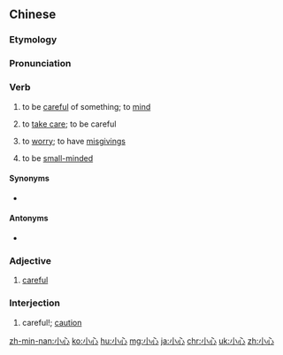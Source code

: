 ==Chinese==
{{zh-forms}}

===Etymology===
{{rfe|lang=zh}}

===Pronunciation===
{{zh-pron
|m=xiǎoxīn
|ma=Zh-xiaoxin.ogg
|c=siu2 sam1
|h=pfs=séu-sîm
|mn=kh,qz,tp,xm,zz:sió-sim
|cat=v,a,intj
}}

===Verb===
{{zh-verb}}

# {{lb|zh|transitive}} to be [[careful]] of something; to [[mind]]
#: {{zh-x|小心 碰頭。|'''Mind''' your head.}}
# {{lb|zh|intransitive}} to [[take care]]; to be careful
#: {{zh-x|你 自己 小心，玩 得 開心 點！|You '''take care''' now, and have a good time!}}
#: {{zh-x|你 路上 小心 啊。|'''Take care''' on the road.}}
# {{lb|zh|archaic|intransitive}} to [[worry]]; to have [[misgiving]]s
# {{lb|zh|archaic|intransitive}} to be [[small-minded]]

====Synonyms====
* {{sense|take care}} {{zh-l|當心}}

====Antonyms====
* {{sense|take care}} {{zh-l|粗心}}

===Adjective===
{{zh-adj}}

# [[careful]]

===Interjection===
{{zh-interj}}

# careful!; [[caution]]

{{zh-cat|Elementary}}

[[zh-min-nan:小心]]
[[ko:小心]]
[[hu:小心]]
[[mg:小心]]
[[ja:小心]]
[[chr:小心]]
[[uk:小心]]
[[zh:小心]]